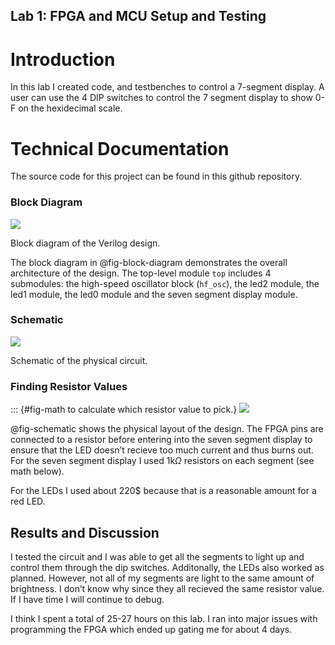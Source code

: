 ## Lab 1: FPGA and MCU Setup and Testing

# Introduction
In this lab I created code, and testbenches to control a 7-segment display. A user can use the 4 DIP switches to control the 7 segment display to show 0-F on the hexidecimal scale.

# Technical Documentation
The source code for this project can be found in this github repository.

### Block Diagram
::: {#fig-block-diagram}
![](images/block-diagram.png)

Block diagram of the Verilog design.
:::


The block diagram in @fig-block-diagram demonstrates the overall architecture of the design.
The top-level module `top` includes 4 submodules: the high-speed oscillator block (`hf_osc`), the led2 module, the led1 module, the led0 module and the seven segment display module.

### Schematic
::: {#fig-schematic}
![](images/schematic.png)

Schematic of the physical circuit.
:::

### Finding Resistor Values
::: {#fig-math to calculate which resistor value to pick.}
![](images/math.png)

@fig-schematic shows the physical layout of the design.
The FPGA pins are connected to a resistor before entering into the seven segment display to ensure that the LED doesn't recieve too much current and thus burns out. For the seven segment display I used 1k$\Omega$ resistors on each segment (see math below).

For the LEDs I used about 220\Omega$ because that is a reasonable amount for a red LED.

## Results and Discussion
I tested the circuit and I was able to get all the segments to light up and control them through the dip switches. Additonally, the LEDs also worked as planned. However, not all of my segments are light to the same amount of brightness. I don't know why since they all recieved the same resistor value. If I have time I will continue to debug.

I think I spent a total of 25-27 hours on this lab. I ran into major issues with programming the FPGA which ended up gating me for about 4 days.
